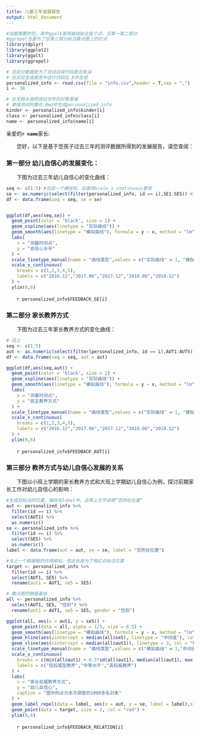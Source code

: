 ---
title: 儿童三年发展报告
output: html_document
---

```{r echo=FALSE, message=FALSE}
#加载需要的包，其中ggalt是用曲线拟合各个点，见第一第二部分
#ggrepel包是为了在第三部分标注散点图上的红点
library(dplyr)
library(ggplot2)
library(ggalt)
library(ggrepel)

# 这部分数据是为了测试后续代码是否有误
# 在实际生成报告中这行代码在.R中生成
personalized_info <- read.csv(file = "info.csv",header = T,sep = ",")
i <- 38
```


```{r echo=FALSE}
# 在文档头指明该份文件的对象是谁
# 单独测试时要在.Rmd中生成personalized_info
kinder <- personalized_info$kinder[i]
class <- personalized_info$class[i]
name <- personalized_info$name[i]
```

亲爱的**`r name`**家长:

&emsp;&emsp;您好，以下是基于您孩子过去三年的测评数据所得到的发展报告，请您查阅：

### 第一部分 幼儿自信心的发展变化：

&emsp;&emsp;下图为过去三年幼儿自信心的变化曲线：

```{r echo = F}
seq <- c(1:5) #创造一个横坐标，后面用scale_x_continuous更改
se <- as.numeric(select(filter(personalized_info, id == i),SE1:SE5)) #生成纵坐标
df <- data.frame(seq = seq, se = se)


ggplot(df,aes(seq,se)) + 
  geom_point(color = 'black', size = 2) +
  geom_xspline(aes(linetype = "实际曲线")) + 
  geom_smooth(aes(linetype = "模拟曲线"), formula = y ~ x, method = "lm", se = F, colour = "black") +
  labs(
    x = "测量时间点",
    y = "自信心水平"
  ) +
  scale_linetype_manual(name = "曲线类型",values = c("实际曲线" = 1, "模拟曲线" = 3)) + 
  scale_x_continuous(
    breaks = c(1,2,3,4,5),
    labels = c("2016.12","2017.06","2017.12","2018.06","2018.12")
  ) +
  ylim(0,6)

```

&emsp;&emsp;`r personalized_info$FEEDBACK_SE[i]`

### 第二部分 家长教养方式

&emsp;&emsp;下图为过去三年家长教养方式的变化曲线：

```{r echo=F}
# 同上
seq <- c(1:5)
aut <- as.numeric(select(filter(personalized_info, id == i),AUT1:AUT5))
df <- data.frame(seq = seq, aut = aut)

ggplot(df,aes(seq,aut)) + 
  geom_point(color = 'black', size = 2) +
  geom_xspline(aes(linetype = "实际曲线")) + 
  geom_smooth(aes(linetype = "模拟曲线"), formula = y ~ x, method = "lm", se = F, colour = "black") +
  labs(
    x = "测量时间点",
    y = "民主教养方式"
  ) +
  scale_linetype_manual(name = "曲线类型",values = c("实际曲线" = 1, "模拟曲线" = 3)) + 
  scale_x_continuous(
    breaks = c(1,2,3,4,5),
    labels = c("2016.12","2017.06","2017.12","2018.06","2018.12")
  ) + 
  ylim(0,6)
```

&emsp;&emsp;`r personalized_info$FEEDBACK_AUT[i]`

### 第三部分 教养方式与幼儿自信心发展的关系

&emsp;&emsp;下图以小班上学期的家长教养方式和大班上学期幼儿自信心为例，探讨前期家长工作对幼儿自信心的影响：

```{r echo=F, message=F, warning=F}

#生成目标点的位置，储存在label中，且带上文字说明“您所在位置”
aut <- personalized_info %>%
  filter(id == i) %>%
  select(AUT1) %>%
  as.numeric()
se <- personalized_info %>%
  filter(id == i) %>%
  select(SE5) %>%
  as.numeric()
label <- data.frame(aut = aut, se = se, label = "您所在位置")

#与上一个数据框的作用相似，但此处是为了用红点标注位置
target <- personalized_info %>%
  filter(id == i) %>%
  select(AUT1, SE5) %>%
  rename(aut1 = AUT1, se5 = SE5)

# 散点图的数据基地
all <- personalized_info %>%
  select(AUT1, SE5, "性别") %>%
  rename(aut1 = AUT1, se5 = SE5, gender = "性别")

ggplot(all, aes(x = aut1, y = se5)) + 
  geom_point(data = all, alpha = 1/5, size = 0.5) +
  geom_smooth(aes(linetype = "模拟曲线"), formula = y ~ x, method = "lm", col = "black") +
  geom_hline(aes(yintercept = median(all$se5), linetype = "中间值"), col = "black") +
  geom_vline(aes(xintercept = median(all$aut1)), linetype = 3, col = "black") +
  scale_linetype_manual(name = "曲线类型",values = c("模拟曲线" = 1,"中间值" = 3)) + 
  scale_x_continuous(
    breaks = c(min(all$aut1) + 0.5*sd(all$aut1), median(all$aut1), max(all$aut1) - 0.5*sd(all$aut1)),
    labels = c("低权威型教养","中等水平","高权威教养")
  ) +
  labs(
    x = "家长权威教养方式",
    y = "幼儿自信心",
    caption = "图中的点为本次调查的1000多名对象"
  ) +
  geom_label_repel(data = label, aes(x = aut, y = se, label = label),size = 4, angle = 60) +
  geom_point(data = target, size = 3, col = "red") +
  ylim(0,6)

```

&emsp;&emsp;`r personalized_info$FEEDBACK_RELATION[i]`


